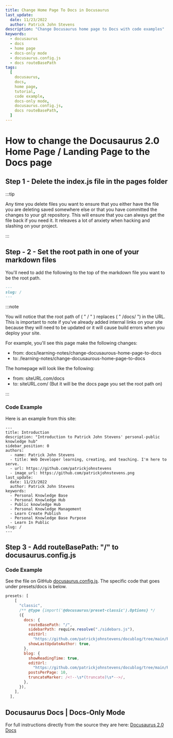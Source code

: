 ```yaml
---
title: Change Home Page To Docs in Docusaurus
last_update:
  date: 11/23/2022
  author: Patrick John Stevens
description: "Change Docusaurus home page to Docs with code examples"
keywords:
  - docusaurus
  - docs
  - home page
  - docs-only mode
  - docusaurus.config.js
  - docs routeBasePath
tags:
  [
    docusaurus,
    docs,
    home page,
    tutorial,
    code example,
    docs-only mode,
    docusaurus.config.js,
    docs routeBasePath,
  ]
---
```


# How to change the Docusaurus 2.0 Home Page / Landing Page to the Docs page

## Step 1 - Delete the index.js file in the pages folder

:::tip

Any time you delete files you want to ensure that you either have the file you are deleting saved somewhere else or that you have committed the changes to your git repository. This will ensure that you can always get the file back if you need it. It releaves a lot of anxiety when hacking and slashing on your project.

:::

## Step - 2 - Set the root path in one of your markdown files

You'll need to add the following to the top of the markdown file you want to be the root path.

```md
---
slug: /
---
```

:::note

You will notice that the root path of ( " / " ) replaces ( " /docs/ ") in the URL. This is important to note if you've already added internal links on your site because they will need to be updated or it will cause build errors when you deploy your site.

For example, you'll see this page make the following changes:

- from: docs/learning-notes/change-docusaurous-home-page-to-docs
- to: /learning-notes/change-docusaurous-home-page-to-docs

The homepage will look like the following:

- from: siteURL.com/docs
- to: siteURL.com/ (But it will be the docs page you set the root path on)

:::

### Code Example

Here is an example from this site:

```mdx
---
title: Introduction
description: "Introduction to Patrick John Stevens' personal-public knowledge hub"
sidebar_position: 0
authors:
  - name: Patrick John Stevens
  - title: Web Developer learning, creating, and teaching. I'm here to serve.
  - url: https://github.com/patrickjohnstevens
  - image_url: https://github.com/patrickjohnstevens.png
last_update:
  date: 11/23/2022
  author: Patrick John Stevens
keywords:
  - Personal Knowledge Base
  - Personal Knowledge Hub
  - Public knowledge Hub
  - Personal Knowledge Management
  - Learn Create Publish
  - Personal Knowledge Base Purpose
  - Learn In Public
slug: /
---
```

## Step 3 - Add routeBasePath: "/" to docusaurus.config.js

### Code Example

See the file on GitHub [docusaurus.config.js](https://github.com/patrickjohnstevens/docublog/blob/main/PJSDocBlog/docusaurus.config.js). The specific code that goes under presets/docs is below.

```javascript
presets: [
    [
      "classic",
      /** @type {import('@docusaurus/preset-classic').Options} */
      ({
        docs: {
          routeBasePath: "/",
          sidebarPath: require.resolve("./sidebars.js"),
          editUrl:
            "https://github.com/patrickjohnstevens/docublog/tree/main/PJSDocBlog",
          showLastUpdateAuthor: true,
        },
        blog: {
          showReadingTime: true,
          editUrl:
            "https://github.com/patrickjohnstevens/docublog/tree/main/PJSDocBlog",
          postsPerPage: 10,
          truncateMarker: /<!--\s*(truncate)\s*-->/,
        },
      }),
    ],
  ],

```

## Docusaurus Docs | Docs-Only Mode

For full instructions directly from the source they are here: [Docusaurus 2.0 Docs](https://docusaurus.io/docs/docs-introduction#docs-only-mode)
